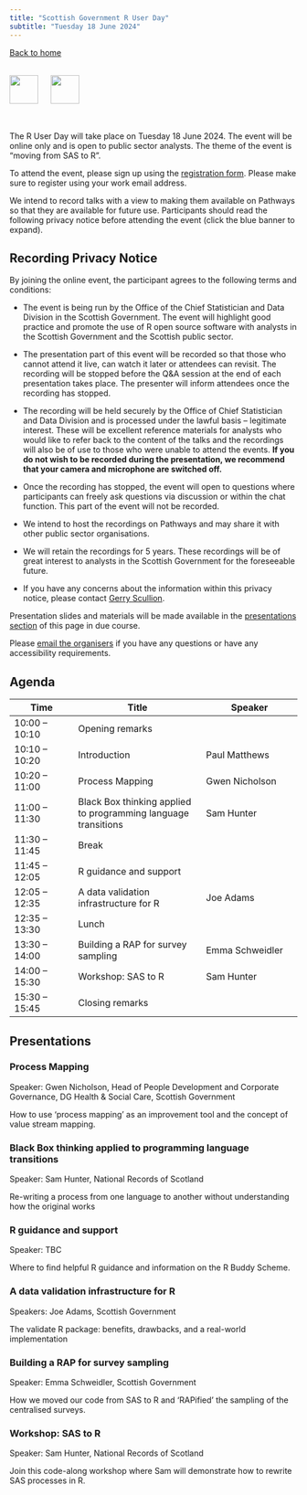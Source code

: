 ```yaml
---
title: "Scottish Government R User Day"
subtitle: "Tuesday 18 June 2024"
---
```


[Back to home](../)

<br>
[![](../images/SG-logo.jpg){height=50 fig-alt="Scottish Government"}](https://www.gov.scot/) &emsp; [![](../images/Rlogo.svg){height=50 fig-alt="R Project"}](https://www.r-project.org/)

<br>

The R User Day will take place on Tuesday 18 June 2024. The event will be online only and is open to public sector analysts. The theme of the event is "moving from SAS to R".

To attend the event, please sign up using the [registration form](https://events.teams.microsoft.com/event/18cb43be-0536-47f5-95ba-9646f4b55342@0ef77447-1083-4dec-b89f-27c765076840). Please make sure to register using your work email address. 

We intend to record talks with a view to making them available on Pathways so that they are available for future use. Participants should read the following privacy notice before attending the event (click the blue banner to expand). 

::: {.callout-note collapse="true"}
## Recording Privacy Notice

By joining the online event, the participant agrees to the following terms and conditions:

* The event is being run by the Office of the Chief Statistician and Data Division in the Scottish Government. The event will highlight good practice and promote the use of R open source software with analysts in the Scottish Government and the Scottish public sector.

* The presentation part of this event will be recorded so that those who cannot attend it live, can watch it later or attendees can revisit. The recording will be stopped before the Q&A session at the end of each presentation takes place. The presenter will inform attendees once the recording has stopped.

* The recording will be held securely by the Office of Chief Statistician and Data Division and is processed under the lawful basis – legitimate interest. These will be excellent reference materials for analysts who would like to refer back to the content of the talks and the recordings will also be of use to those who were unable to attend the events. **If you do not wish to be recorded during the presentation, we recommend that your camera and microphone are switched off.**

* Once the recording has stopped, the event will open to questions where participants can freely ask questions via discussion or within the chat function. This part of the event will not be recorded.

* We intend to host the recordings on Pathways and may share it with other public sector organisations.

* We will retain the recordings for 5 years. These recordings will be of great interest to  analysts in the Scottish Government for the foreseeable future.

* If you have any concerns about the information within this privacy notice, please contact [Gerry Scullion](mailto:gerard.scullion@gov.scot).
:::

Presentation slides and materials will be made available in the [presentations section](#presentations) of this page in due course.

Please [email the organisers](mailto:Fergus.Christie@gov.scot;Gerard.Scullion@gov.scot;Calli.Dougall@gov.scot;anouska.pandya@gov.scot?subject=R%20User%20Day) if you have any questions or have any accessibility requirements.


## Agenda

| Time | Title | Speaker |
| -- | ---- | --- |
| 10:00 – 10:10 | Opening remarks | |
| 10:10 – 10:20 | Introduction | Paul Matthews |
| 10:20 – 11:00 | Process Mapping | Gwen Nicholson |
| 11:00 – 11:30 | Black Box thinking applied to programming language transitions | Sam Hunter |
| 11:30 – 11:45 | Break | |
| 11:45 – 12:05 | R guidance and support |  |
| 12:05 – 12:35 | A data validation infrastructure for R | Joe Adams |
| 12:35 – 13:30 | Lunch | |
| 13:30 – 14:00 | Building a RAP for survey sampling | Emma Schweidler |
| 14:00 – 15:30 | Workshop: SAS to R | Sam Hunter |
| 15:30 – 15:45 | Closing remarks | |


## Presentations

### Process Mapping

Speaker: Gwen Nicholson, Head of People Development and Corporate Governance, DG Health & Social Care, Scottish Government

How to use ‘process mapping’ as an improvement tool and the concept of value stream mapping. 


### Black Box thinking applied to programming language transitions

Speaker: Sam Hunter, National Records of Scotland

Re-writing a process from one language to another without understanding how the original works 


### R guidance and support

Speaker: TBC

Where to find helpful R guidance and information on the R Buddy Scheme. 


### A data validation infrastructure for R

Speakers: Joe Adams, Scottish Government

The validate R package: benefits, drawbacks, and a real-world implementation


### Building a RAP for survey sampling

Speaker: Emma Schweidler, Scottish Government

How we moved our code from SAS to R and 'RAPified' the sampling of the centralised surveys. 


### Workshop: SAS to R

Speaker: Sam Hunter, National Records of Scotland

Join this code-along workshop where Sam will demonstrate how to rewrite SAS processes in R. 


